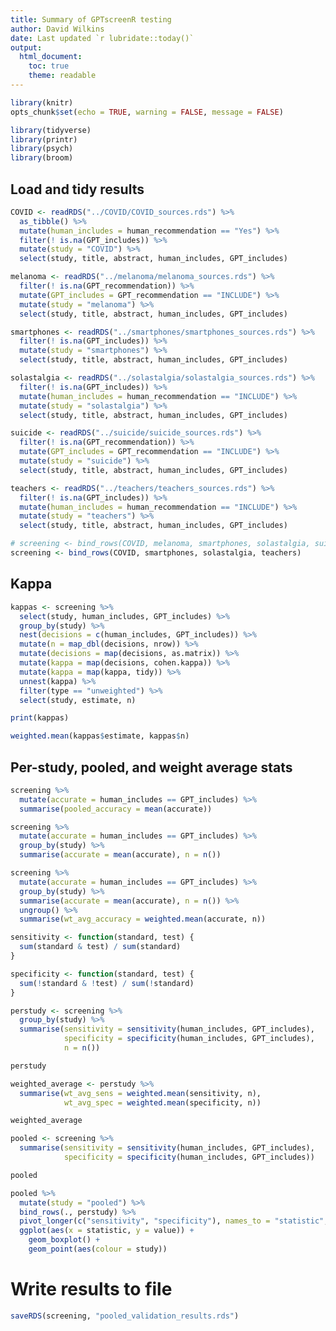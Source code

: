 ```yaml
---
title: Summary of GPTscreenR testing
author: David Wilkins
date: Last updated `r lubridate::today()`
output:
  html_document:
    toc: true
    theme: readable
---
```


```r
library(knitr)
opts_chunk$set(echo = TRUE, warning = FALSE, message = FALSE)
```

```r
library(tidyverse)
library(printr)
library(psych)
library(broom)
```

## Load and tidy results

```r
COVID <- readRDS("../COVID/COVID_sources.rds") %>%
  as_tibble() %>%
  mutate(human_includes = human_recommendation == "Yes") %>%
  filter(! is.na(GPT_includes)) %>%
  mutate(study = "COVID") %>%
  select(study, title, abstract, human_includes, GPT_includes)
```

```r
melanoma <- readRDS("../melanoma/melanoma_sources.rds") %>%
  filter(! is.na(GPT_recommendation)) %>%
  mutate(GPT_includes = GPT_recommendation == "INCLUDE") %>%
  mutate(study = "melanoma") %>%
  select(study, title, abstract, human_includes, GPT_includes)
```

```r
smartphones <- readRDS("../smartphones/smartphones_sources.rds") %>%
  filter(! is.na(GPT_includes)) %>%
  mutate(study = "smartphones") %>%
  select(study, title, abstract, human_includes, GPT_includes)
```

```r
solastalgia <- readRDS("../solastalgia/solastalgia_sources.rds") %>%
  filter(! is.na(GPT_includes)) %>%
  mutate(human_includes = human_recommendation == "INCLUDE") %>%
  mutate(study = "solastalgia") %>%
  select(study, title, abstract, human_includes, GPT_includes)
```

```r
suicide <- readRDS("../suicide/suicide_sources.rds") %>%
  filter(! is.na(GPT_recommendation)) %>%
  mutate(GPT_includes = GPT_recommendation == "INCLUDE") %>%
  mutate(study = "suicide") %>%
  select(study, title, abstract, human_includes, GPT_includes)
```

```r
teachers <- readRDS("../teachers/teachers_sources.rds") %>%
  filter(! is.na(GPT_includes)) %>%
  mutate(human_includes = human_recommendation == "INCLUDE") %>%
  mutate(study = "teachers") %>%
  select(study, title, abstract, human_includes, GPT_includes)
```

```r
# screening <- bind_rows(COVID, melanoma, smartphones, solastalgia, suicide, teachers)
screening <- bind_rows(COVID, smartphones, solastalgia, teachers)
```

## Kappa

```r
kappas <- screening %>%
  select(study, human_includes, GPT_includes) %>%
  group_by(study) %>%
  nest(decisions = c(human_includes, GPT_includes)) %>%
  mutate(n = map_dbl(decisions, nrow)) %>%
  mutate(decisions = map(decisions, as.matrix)) %>%
  mutate(kappa = map(decisions, cohen.kappa)) %>%
  mutate(kappa = map(kappa, tidy)) %>%
  unnest(kappa) %>%
  filter(type == "unweighted") %>%
  select(study, estimate, n)

print(kappas)

weighted.mean(kappas$estimate, kappas$n)
```

## Per-study, pooled, and weight average stats

```r
screening %>%
  mutate(accurate = human_includes == GPT_includes) %>%
  summarise(pooled_accuracy = mean(accurate))

screening %>%
  mutate(accurate = human_includes == GPT_includes) %>%
  group_by(study) %>%
  summarise(accurate = mean(accurate), n = n())

screening %>%
  mutate(accurate = human_includes == GPT_includes) %>%
  group_by(study) %>%
  summarise(accurate = mean(accurate), n = n()) %>%
  ungroup() %>%
  summarise(wt_avg_accuracy = weighted.mean(accurate, n))

sensitivity <- function(standard, test) {
  sum(standard & test) / sum(standard)
}

specificity <- function(standard, test) {
  sum(!standard & !test) / sum(!standard)
}

perstudy <- screening %>%
  group_by(study) %>%
  summarise(sensitivity = sensitivity(human_includes, GPT_includes),
            specificity = specificity(human_includes, GPT_includes),
            n = n())

perstudy

weighted_average <- perstudy %>%
  summarise(wt_avg_sens = weighted.mean(sensitivity, n),
            wt_avg_spec = weighted.mean(specificity, n))

weighted_average

pooled <- screening %>%
  summarise(sensitivity = sensitivity(human_includes, GPT_includes),
            specificity = specificity(human_includes, GPT_includes))

pooled

pooled %>%
  mutate(study = "pooled") %>%
  bind_rows(., perstudy) %>%
  pivot_longer(c("sensitivity", "specificity"), names_to = "statistic", values_to = "value") %>%
  ggplot(aes(x = statistic, y = value)) +
    geom_boxplot() +
    geom_point(aes(colour = study))
```

# Write results to file

```r
saveRDS(screening, "pooled_validation_results.rds")
```

